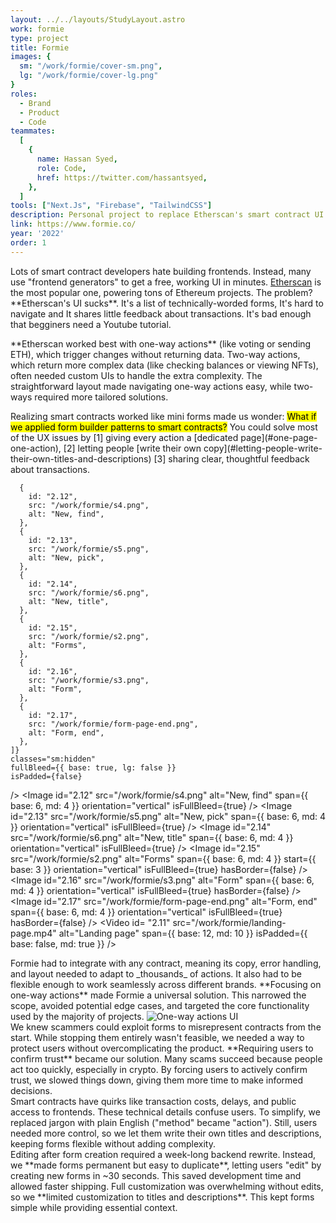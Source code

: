 ```yaml
---
layout: ../../layouts/StudyLayout.astro
work: formie
type: project
title: Formie
images: {
  sm: "/work/formie/cover-sm.png",
  lg: "/work/formie/cover-lg.png"
}
roles: 
  - Brand
  - Product
  - Code
teammates:
  [
    {
      name: Hassan Syed,
      role: Code,
      href: https://twitter.com/hassantsyed,
    },
  ]
tools: ["Next.Js", "Firebase", "TailwindCSS"]
description: Personal project to replace Etherscan's smart contract UI with an form-based design. It simplifies interactions by dedicating one page per action, enforcing trust confirmation, and supporting one-way transactions. You can customize titles and descriptions, balancing ease-of-use with security. While editing is limited, the streamlined approach earned Formie recognition as a top product by Milk Road.
link: https://www.formie.co/
year: '2022'
order: 1
---
```



<Section id="1.00" title='Problem' hasBorder={false}>
  <p slot="context">Lots of smart contract developers hate building frontends. Instead, many use "frontend generators" to get a free, working UI in minutes. <a href="https://etherscan.io/" target="_blank">Etherscan</a> is the most popular one, powering tons of Ethereum projects. The problem? **Etherscan's UI sucks**. <MarkedNumber number={1} /> It's a list of technically-worded forms, <MarkedNumber number={2} /> It's hard to navigate and <MarkedNumber number={3} /> It shares little feedback about transactions. It's bad enough that begginers need a Youtube tutorial.</p>
  <Carousel
    slides={[
      {
        id: "1.01",
        src: "/work/formie/annotated-etherscan-page.png",
        alt: "Etherscan's UI",
      },
      {
        id: "1.02",
        src: "/work/formie/research/forms/etherscan-form-ui.png",
        alt: "Etherscan's form",
      },
      {
        id: "1.03",
        src: "/work/formie/research/one-ways/mloot-flow",
        alt: "Minting mLoot",
        type: "video"
      },
      {
        id: "1.04",
        src: "/work/formie/research/one-ways/banners-flow",
        alt: "Minting Banners",
        type: "video"
      },
      {
        id: "1.05",
        src: "/work/formie/research/one-ways/rune-flow",
        alt: "Minting Runes",
        type: "video"
      },
    ]}
    span={{ base: 12, md: 8 }}
    start={{ base: 1, md: 3 }}
  >
    <Fragment slot="description">
      **Etherscan worked best with one-way actions** (like voting or sending ETH), which trigger changes without returning data. Two-way actions, which return more complex data (like checking balances or viewing NFTs), often needed custom UIs to handle the extra complexity. The straightforward layout made navigating one-way actions easy, while two-ways required more tailored solutions.
    </Fragment>
  </Carousel>
</Section>

<Section id="2.00" title='Form UI'>
  <p slot="context">Realizing smart contracts worked like mini forms made us wonder: <mark class="solution">What if we applied form builder patterns to smart contracts?</mark> You could solve most of the UX issues by [1] giving every action a [dedicated page](#one-page-one-action), [2] letting people [write their own copy](#letting-people-write-their-own-titles-and-descriptions) [3] sharing clear, thoughtful feedback about transactions.</p>
  <Carousel
    slides={[
      {
        id: "2.01",
        type: "video",
        src: "/work/formie/walkthrough.mp4",
        alt: "Full walkthrough"
      },
      {
        id: "2.02",
        src: "/work/formie/first-sketch.png",
        alt: "First sketch",
      },
      {
        id: "2.03",
        src: "/work/formie/process/flow.png",
        alt: "First sketch of create flow",
      },
      {
        id: "2.04",
        src: "/work/formie/process/sketch.png",
        alt: "First sketch of form header",
      },
    ]}
    span={{ base: 12, md: 10 }}
    isPadded={{ base: false, md: true }}
  />
  <Carousel
    slides={[
      {
        id: "2.05",
        src: "/work/formie/forms.png",
        alt: "Forms",
      },
      {
        id: "2.06",
        src: "/work/formie/new-address.png",
        alt: "New, find",
      },
      {
        id: "2.06",
        src: "/work/formie/new-method.png",
        alt: "New, pick",
      },
      {
        id: "2.07",
        src: "/work/formie/new-title-description.png",
        alt: "New, title",
      },
      {
        id: "2.08",
        src: "/work/formie/new-success.png",
        alt: "New, success",
      },
      {
        id: "2.09",
        src: "/work/formie/form.png",
        alt: "Form",
      },
      {
        id: "2.10",
        src: "/work/formie/form-pending.png",
        alt: "Form, pending",
      },
      {
        id: "2.11",
        src: "/work/formie/form-success.png",
        alt: "Form, success",
      },
    ]}
    span={{ base: 12, md: 8 }}
    orientation="3/2"
    fit="cover"
  />
  <Carousel
    orientation="vertical"
    slides={[
      
      {
        id: "2.12",
        src: "/work/formie/s4.png",
        alt: "New, find",
      },
      {
        id: "2.13",
        src: "/work/formie/s5.png",
        alt: "New, pick",
      },
      {
        id: "2.14",
        src: "/work/formie/s6.png",
        alt: "New, title",
      },
      {
        id: "2.15",
        src: "/work/formie/s2.png",
        alt: "Forms",
      },
      {
        id: "2.16",
        src: "/work/formie/s3.png",
        alt: "Form",
      },
      {
        id: "2.17",
        src: "/work/formie/form-page-end.png",
        alt: "Form, end",
      },
    ]}
    classes="sm:hidden"
    fullBleed={{ base: true, lg: false }}
    isPadded={false}
  />
  <Row classes="hidden sm:grid">
    <Image
      id="2.12"
      src="/work/formie/s4.png"
      alt="New, find"
      span={{ base: 6, md: 4 }}
      orientation="vertical"
      isFullBleed={true}
    />
    <Image
      id="2.13"
      src="/work/formie/s5.png"
      alt="New, pick"
      span={{ base: 6, md: 4 }}
      orientation="vertical"
      isFullBleed={true}
    />
    <Image
      id="2.14"
      src="/work/formie/s6.png"
      alt="New, title"
      span={{ base: 6, md: 4 }}
      orientation="vertical"
      isFullBleed={true}
    />
    <Image
      id="2.15"
      src="/work/formie/s2.png"
      alt="Forms"
      span={{ base: 6, md: 4 }}
      start={{ base: 3 }}
      orientation="vertical"
      isFullBleed={true}
      hasBorder={false}
    />
    <Image
      id="2.16"
      src="/work/formie/s3.png"
      alt="Form"
      span={{ base: 6, md: 4 }}
      orientation="vertical"
      isFullBleed={true}
      hasBorder={false}
    />
    <Image
      id="2.17"
      src="/work/formie/form-page-end.png"
      alt="Form, end"
      span={{ base: 6, md: 4 }}
      orientation="vertical"
      isFullBleed={true}
      hasBorder={false}
    />
  </Row>
  <Video 
    id= "2.11"
    src="/work/formie/landing-page.mp4"
    alt="Landing page"
    span={{ base: 12, md: 10 }}
    isPadded={{ base: false, md: true }}
  />
</Section>
<Section id="3.00" title="Only one-way actions">
  <Fragment slot="context">
    Formie had to integrate with any contract, meaning its copy, error handling, and layout needed to adapt to _thousands_ of actions. It also had to be flexible enough to work seamlessly across different brands. **Focusing on one-way actions** made Formie a universal solution. This narrowed the scope, avoided potential edge cases, and targeted the core functionality used by the majority of projects.
  </Fragment>
  <Image
    id="3.01"
    src="/work/formie/decisions/one-way-actions.png"
    alt="One-way actions UI"
    withContainer
    span={{ base: 12, md: 8 }}
    isPadded={{ base: false, md: true }}
  />
</Section>
<Section id="4.00" title="Confirming trust" >
  <Fragment slot="context">
    We knew scammers could exploit forms to misrepresent contracts from the start. While stopping them entirely wasn't feasible, we needed a way to protect users without overcomplicating the product. **Requiring users to confirm trust** became our solution. Many scams succeed because people act too quickly, especially in crypto. By forcing users to actively confirm trust, we slowed things down, giving them more time to make informed decisions.
  </Fragment>
  <Carousel
    slides={[
      {
        id: "4.01",
        src: "/work/formie/decisions/trust.png",
        alt: "Confirmation checkbox",
      },
      {
        id: "4.02",
        src: "/work/formie/challenges/scam.png",
        alt: "Notes",
      },
    ]}
    span={{ base: 12, md: 8 }}
  />
</Section>

<Section id="5.00" title="Open text fields">
  <Fragment slot="context">
    Smart contracts have quirks like transaction costs, delays, and public access to frontends. These technical details confuse users. To simplify, we replaced jargon with plain English ("method" became "action"). Still, users needed more control, so we let them write their own titles and descriptions, keeping forms flexible without adding complexity.
  </Fragment>
  <Carousel
    slides={[
      {
        id: "5.01",
        src: "/public/work/formie/decisions/title-and-description.png",
        alt: "Title & description fields",
      },
      {
        id: "5.02",
        src: "/public/work/formie/challenges/explain.png",
        alt: "Notes on explaining details",
      },
    ]}
    span={{ base: 12, md: 8 }}
  />
</Section>
<Section id="6.00" title="Tradeoffs">
  <Fragment slot="context">
    Editing after form creation required a week-long backend rewrite. Instead, we **made forms permanent but easy to duplicate**, letting users "edit" by creating new forms in ~30 seconds. This saved development time and allowed faster shipping. Full customization was overwhelming without edits, so we **limited customization to titles and descriptions**. This kept forms simple while providing essential context.
  </Fragment>
  <Carousel
    slides={[
      {
        id: "6.01",
        src: "/public/work/formie/tradeoffs/no-editor/callout.png",
        alt: "No editing callout",
      },
      {
        id: "6.02",
        src: "/public/work/formie/tradeoffs/no-editor/one-time-message.png",
        alt: "No editing one-time message",
      },
      {
        id: "6.03",
        src: "/public/work/formie/tradeoffs/no-editor/new-plan.png",
        alt: "No editing callout, sketch",
      },
    ]}
    span={{ base: 12, md: 8 }}
  />
  <Carousel
    slides={[
      {
        id: "6.01",
        src: "/public/work/formie/tradeoffs/only-edit-title-and-description/editor-prototype.png",
        alt: "Editior prototype",
      },
      {
        id: "6.02",
        src: "public/work/formie/tradeoffs/no-editor/original-plan.png",
        alt: "Editior sketch",
      },
      {
        id: "6.03",
        src: "public/work/formie/tradeoffs/only-edit-title-and-description/realization.png",
        alt: "Realization",
      },
    ]}
    span={{ base: 12, md: 8 }}
  />
</Section>
